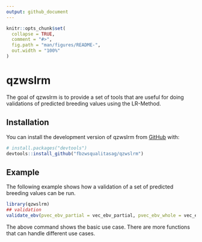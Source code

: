 ```yaml
---
output: github_document
---
```


<!-- README.md is generated from README.Rmd. Please edit that file -->

```r
knitr::opts_chunk$set(
  collapse = TRUE,
  comment = "#>",
  fig.path = "man/figures/README-",
  out.width = "100%"
)
```

# qzwslrm

<!-- badges: start -->
<!-- badges: end -->

The goal of qzwslrm is to provide a set of tools that are useful for doing validations of predicted breeding values using the LR-Method.

## Installation

You can install the development version of qzwslrm from [GitHub](https://github.com/) with:

``` r
# install.packages("devtools")
devtools::install_github("fbzwsqualitasag/qzwslrm")
```

## Example

The following example shows how a validation of a set of predicted breeding values can be run.

```r
library(qzwslrm)
## validation
validate_ebv(pvec_ebv_partial = vec_ebv_partial, pvec_ebv_whole = vec_ebv_whole)
```

The above command shows the basic use case. There are more functions that can handle different use cases. 

